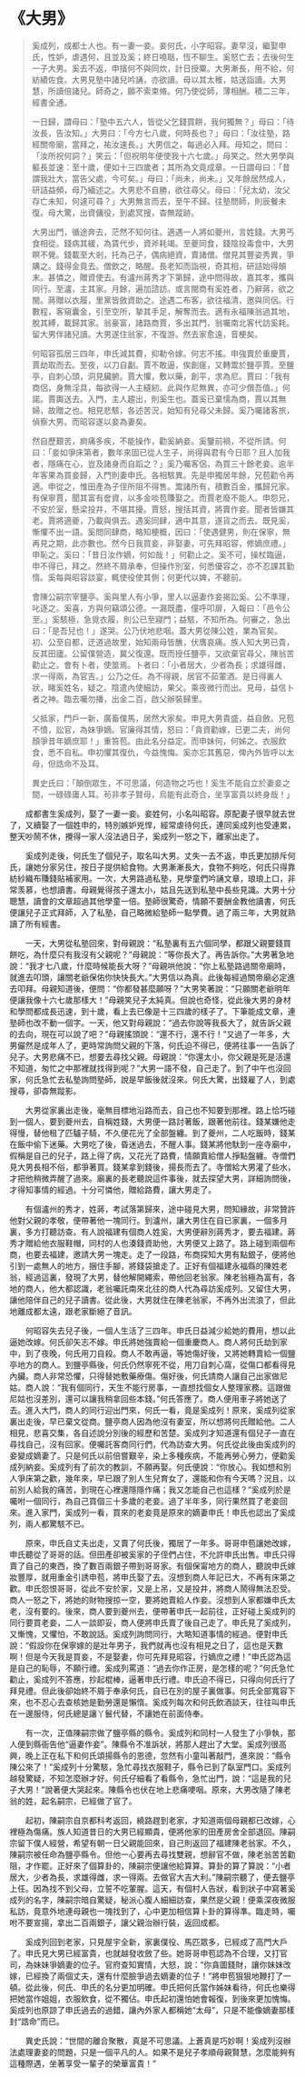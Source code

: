 # 《大男》

> 奚成列，成都士人也。有一妻一妾。妾何氏，小字昭容。妻早沒，繼娶申氏，性妒，虐遇何，且並及奚；終日嘵聒，恆不聊生。奚怒亡去；去後何生一子大男。奚去不返，申擯何不與同炊，計日授粟。大男漸長，用不給，何紡績佐食。大男見塾中諸兒吟誦，亦欲讀。母以其太稚，姑送詣讀。大男慧，所讀倍諸兒。師奇之，願不索束脩。何乃使從師，薄相酬。積二三年，經書全通。
>
> 一日歸，謂母曰：「塾中五六人，皆從父乞錢買餅，我何獨無？」母曰：「待汝長，告汝知。」大男曰：「今方七八歲，何時長也？」母曰：「汝往塾，路經關帝廟，當拜之，祐汝速長。」大男信之，每過必入拜。母知之，問曰：「汝所祝何詞？」笑云：「但祝明年便使我十六七歲。」母笑之。然大男學與軀長並速：至十歲，便如十三四歲者；其所為文竟成章。一日謂母曰：「昔謂我壯大，當告父處，今可矣。」母曰：「尚未，尚未。」又年餘居然成人，研詰益頻，母乃緬述之。大男悲不自勝，欲往尋父。母曰：「兒太幼，汝父存亡未知，何遽可尋？」大男無言而去，至午不歸。往塾問師，則辰餐未復。母大驚，出資傭役，到處冥搜，杳無蹤跡。
>
> 大男出門，循途奔去，茫然不知何往。適遇一人將如夔州，言姓錢。大男丐食相從。錢病其緩，為賃代步，資斧耗竭。至夔同食，錢陰投毒食中，大男瞑不覺。錢載至大剎，托為己子，偶病絕資，賣諸僧。僧見其豐姿秀異，爭購之。錢得金竟去。僧飲之，略醒。長老知而詣視，奇其相，研詰始得顛末。甚憐之，贈資使去。有瀘州蔣秀才下第歸，途中問得故，嘉其孝，攜與同行。至瀘，主其家。月餘，遍加諮訪。或言閩商有奚姓者，乃辭蔣，欲之閩。蔣贈以衣履，里黨皆斂資助之。途遇二布客，欲往福清，邀與同侶。行數程，客窺囊金，引至空所，摯其手足，解奪而去。適有永福陳翁過其地，脫其縛，載歸其家。翁豪富，諸路商賈，多出其門，翁囑南北客代訪奚耗。留大男伴諸兒讀。大男遂住翁家，不復游。然去家愈遠，音梗矣。
>
> 何昭容孤居三四年，申氏減其費，抑勒令嫁。何志不搖。申強賣於重慶賈，賈劫取而去。至夜，以刀自劙。賈不敢逼，俟創瘥，又轉鬻於鹽亭賈。至鹽亭，自刺心頭，洞見臟腑。賈大懼，敷以藥，創平，求為尼。賈曰：「我有商侶，身無淫具，每欲得一人主縫紉。此與作尼無異，亦可少償吾值。」何諾。賈輿送去。入門，主人趨出，則奚生也。蓋奚已棄懦為商，賈以其無婦，故贈之也。相見悲駭，各述苦況，始知有兒尋父未歸。奚乃囑諸客旅，偵察大男。而昭容遂以妾為妻矣。
>
> 然自歷艱苦，痾痛多疾，不能操作，勸奚納妾。奚鑒前禍，不從所請。何曰：「妾如爭床第者，數年來固已從人生子，尚得與君有今日耶？且人加我者，隱痛在心，豈及諸身而自蹈之？」奚乃囑客侶，為買三十餘老妾。逾半年客果為買妾歸，入門則妻申氏。各相駭異。先是申獨居年餘，兄苞勸令再適。申從之，惟田產為子侄所阻不得售。鬻諸所有，積數百金，攜歸兄家。有保寧賈，聞其富有奩資，以多金啖苞賺娶之。而賈老廢不能人。申怨兄，不安於室，懸梁投井，不堪其擾。賈怒，搜括其資，將賣作妾。聞者皆嫌其老。賈將適夔，乃載與俱去。遇奚同肆，適中其意，遂貨之而去。既見奚，慚懼不出一語。奚問同肆商，略知梗概，因曰：「使遇健男，則在保寧，無再見之期，此亦數也。然今日我買妾，非娶妻，可先拜昭容，修嫡庶禮。」申恥之。奚曰：「昔日汝作嫡，何如哉！」何勸止之。奚不可，操杖臨逼，申不得已，拜之。然終不屑承奉，但操作別室，何悉優容之，亦不忍課其勤惰。奚每與昭容談宴，輒使役使其側；何更代以婢，不聽前。
>
> 會陳公嗣宗宰鹽亭。奚與里人有小爭，里人以逼妻作妾揭訟奚。公不準理，叱逐之。奚喜，方與何竊頌公德。一漏既盡，僮呼叩扉，入報曰：「邑令公至。」奚駭極，急覓衣履，則公已至寢門；益駭，不知所為。何審之，急出曰：「是吾兒也！」遂哭。公乃伏地悲咽。蓋大男從陳公姓，業為官矣。初、公至自都，迂道過故里，始知兩母皆醮，伏膺哀痛。族人知大男已貴，反其田廬。公留僕營造，冀父復還。既而授任鹽亭，又欲棄官尋父，陳翁苦勸止之。會有卜者，使筮焉。卜者曰：「小者居大，少者為長；求雄得雌，求一得兩，為官吉。」公乃之任。為不得親，居官不茹葷酒。是日得裏人狀，睹奚姓名，疑之。陰遣內使細訪，果父。乘夜微行而出。見母，益信卜者之神。臨去囑勿播，出金二百，啟父辦裝歸里。
>
> 父抵家，門戶一新，廣畜僕馬，居然大家矣。申見大男貴盛，益自斂。兄苞不憤，訟官，為妹爭嫡。官廉得其情，怒曰：「貪資勸嫁，已更二夫，尚何顏爭昔年嫡庶耶！」重笞苞。由此名分益定。而申妹何，何姊之。衣服飲食，悉不自私。申初懼其復仇，今益愧悔。奚亦忘其舊惡，俾內外皆呼以太母，但誥命不及耳。
>
> 異史氏曰：「顛倒眾生，不可思議，何造物之巧也！奚生不能自立於妻妾之間，一碌碌庸人耳。茍非孝子賢母，烏能有此奇合，坐享富貴以終身哉！」

&emsp;&emsp;成都書生奚成列，娶了一妻一妾。妾姓何，小名叫昭容。原配妻子很早就去世了，又續娶了一個姓申的，特別嫉妒兇悍，經常虐待何氏，連同奚成列也受連累，整天吵鬧不休，攪得一家人沒法過日子，奚成列一怒之下，離家出走了。­

&emsp;&emsp;奚成列走後，何氏生了個兒子，取名叫大男。丈失一去不返，申氏更加排斥何氏，讓她分家另住，按日子提供給食物。大男漸漸長大，食物不夠吃，何氏只得靠紡紗織布賺錢貼補家用。一次，大男路過私塾，見學童們吟誦文章，琅琅上口，非常羡慕，也想讀書。母親覺得孩子還太小，姑且先送到私塾中長些見識。大男十分聰慧，讀會的文章超過其他學童一倍。塾師很驚奇，情願不要酬金教他讀書，何氏便讓兒子正式拜師，入了私塾，自己略微給塾師一點學費。過了兩三年，大男就熟讀了所有經書。­

&emsp;&emsp;一天，大男從私塾回來，對母親說：“私塾裏有五六個同學，都跟父親要錢買餅吃，為什麼只有我沒有父親呢？”母親說：“等你長大了。再告訴你。”大男著急地說：“我才七八歲，什麼時候能長大呀？”母親哄他說：“你上私塾路過關帝廟時，就進去叩頭，讓關老爺保佑你快快長大。”大男信以為真。此後每經過關帝廟必定進去叩拜。母親知道後，便問：“你都發甚麼願呀？”大男笑著說：“只願關老爺明年便讓我像十六七歲那樣大！”母親笑兒子太純真。但說也奇怪，從此後大男的身材和學問都成長迅速，到十歲，看上去已像是十三四歲的樣子了。下筆能成文章，連塾師也改不動一個字。一天，他又對母親說：“過去你說等我長大了，就告訴父親的去向，現在可以說了吧？”母親搖頭說：“還不行，還不行！”又過了一年多，大男儼然是成年人了，更時常詢問父親的下落，何氏迫不得已，便將往事一一告訴了兒子。大男悲痛不已，想要去尋找父親。母親說：“你還太小，你父親是死是活還不知道，匆忙之中那裡就找得到呢？”大男一語不發，自己走了。到了中午也沒回家，何氏急忙去私墊詢問塾師，說是早飯後就沒來。何氏大驚，出錢雇了人，到處搜尋，卻杳無蹤影。­

&emsp;&emsp;大男從家裏出走後，毫無目標地沿路而去，自己也不知要到那裡。路上恰巧碰到一個人，要到夔州去，自稱姓錢，大男便一路討著飯，跟著他前往。錢某嫌他走得慢，替他租了匹驢子騎，不久便花光了全部盤纏。到了夔州，二人吃飯時，錢某在飯中偷下迷藥。大男吃了後，昏迷過去，不醒人事。錢某將他馱到一座寺廟中，假稱是自己的兒子，路上得了病，又花光了路費，情願賣給僧人掙點盤纏。寺僧們見大男長相不俗，都爭著買。錢某拿到錢後，揚長而去了。寺僧給大男灌了些水，才把他稍微弄醒了過來。廟裏的長老聽說這件事後，就去探望大男，詳細詢問後，才得知事情的經過。十分可憐他，贈給路費，讓大男走了。

&emsp;&emsp;有個瀘州的秀才，姓蔣，考試落第歸來，途中碰見大男，問知緣故，非常贊許他對父親的孝敬，便帶著他一塊同行。到瀘州，讓大男住在自已家裏，一個多月裏，多方打聽訪查。有人說福建有個商人姓奚，大男便辭別蔣秀才，要去福建。蔣秀才贈給他衣服鞋帽，同村的人也湊錢資助他，大男便又上路了。路上碰到兩個布商，也要去福建，邀請大男一塊走。走了一段路，布商探知大男有點銀子，便將他引到一處無人的地方，捆住手腳，將錢袋搶走了。正好有個福建永福縣的陳姓老翁，經過這裏，發現了大男，替他解開繩索，帶他回老翁家。陳老翁極為富有，各地的商人，他大都認識，老翁囑託南來北往的商人代為尋訪奚成列。又留住大男，讓他陪伴自己的兒子讀書。從此後，大男就住在陳老翁家，不再外出流浪了，但此地離成都太遠，跟老家斷絕了音訊。­

&emsp;&emsp;何昭容失去兒子後，一個人生活了三四年。申氏日益減少給她的費用，想以此逼她改嫁。何氏卻矢志不嫁。申氏將她強賣給一個重慶商人。商人將何氏劫到家中，到了夜晚，何氏用刀自殺。商人不敢再逼，等她傷好後，又將她轉賣給一個鹽亭地方的商人。到鹽亭縣後，何氏仍然寧死不從，用刀自刺心窩，從傷口都看得見內臟。商人非常恐懼，只得替她敷藥療傷。傷好後，何氏請商人讓自己出家做尼姑。商人說：“我有個同行，天生不能行房事，一直想找個女人整理家務。這跟做尼姑也沒差別，還可以讓我稍拿回些本錢。”何氏答應了。商人便用車子將她送了去。進入大門，商人的同行迎出門來，何氏一看，竟是奚成列！原來，奚成列從家裏出走後，早已棄文從商。鹽亭商人因為他沒有妻室，所以想將何氏贈給他。二人相見，悲喜交集，各自述說分別後的經歷和苦楚。奚成列才知道還有個兒子一直在尋找自己，沒有回家。便囑託客商同行們，代為訪查大男。何氏從此後由奚成列的妾變成嫡妻了。只是何氏以前倍嘗艱辛，染上多種疾病，不能再勞心勞力，便勸奚成列納妾。奚成列有了前次的教訓，不願再娶。何氏便說：“你放心。我如想和別人爭床第之歡，幾年來，早已跟了別人生兒育女了，還能和你有今天嗎？況且，以前別人給我的痛苦，到現在心裡還隱隱作痛；我又怎能自己也這樣？”奚成列於是囑咐一個同行，為自己買個三十多歲的老妾。過了半年多，同行果然買了老妾回來。進入家門，奚成列一看，買來的老妾竟是原來的嫡妻申氏！申氏也認出了奚成列，兩人都驚駭不已。­

&emsp;&emsp;原來，申氏自丈夫出走，又賣了何氏後，獨居了一年多。哥哥申苞讓她改嫁，申氏聽從了哥哥的話。但田產卻被奚家的子侄們占住，不允許申氏出售。申氏只得賣了自己的東西，換了數百兩銀子帶到哥哥家。有個保甯地方的商人，聽說申氏嫁妝豐厚，就用重金引誘申苞，將申氏娶了去。沒想到商人年記已大，不再有床第之歡。申氏怨恨哥哥，從此不安於家，又是上吊，又是投井，將商人鬧得無法忍受。商人一怒之下，將她的財物搜掠一空，要將她賣給人作妾。沒想到人家都嫌申氏太老，沒有要的。後來，商人要到夔州去，便帶著申氏一起前往，正好碰上奚成列的同行要買老妾，二人一談即妥，商人便將申氏賣了後自己走了。申氏見了奚成列，又慚愧，又懼怕，不敢說話。奚成列詢問同行，大略知道事情的經過。便對申氏說：“假設你在保寧嫁的是壯年男子，我們就再也沒有相見之日了，這也是天數啊！但是今天我是買妾，不是娶妻，你可先拜見昭容，行嫡庶之禮！”申氏認為這是自己的恥辱，不願行禮。奚成列罵道：“過去你作正房，是怎樣的呢？”何氏急忙勸止，奚成列不答應，抄起棍棒，逼著申氏行禮。申氏迫不得已，只得向何氏行了拜見禮。但此後卻始終不屑于奉承何氏，自已在別的屋子裏做事。何氏全部寬容下來，也不忍心去查核她是勤勞還是懶惰。奚成列每次和何氏飲酒談天，往往叫申氏在一邊服侍，何氏總是讓丫鬟代替，不讓她在前面侍奉。

&emsp;&emsp;有一次，正值陳嗣宗做了鹽亭縣的縣令。奚成列和同村一人發生了小爭執，那人便到縣衙告他“逼妻作妾”。陳縣令不准訴狀，將那人趕出了大堂。奚成列很高興，晚上正在私下和何氏頌揚縣令的恩德，忽然有小童叫著敲門，進來說：“縣令陳公來了！”奚成列十分驚駭，急忙尋找衣服鞋子，縣令已到了臥室門口。奚成列越發驚疑，不知怎麼辦才好。何氏仔細看了看縣令，急忙出門，說：“這是我的兒子大男！”說著便大哭起來。陳縣令也伏在地上悲痛哽咽。原來，大男改隨了陳老翁的姓，起名嗣宗，已經做了官了。­

&emsp;&emsp;起初，陳嗣宗自京都科考返回，繞路趕到老家，才知道兩個母親都已改嫁，心裡極為傷痛。族人知道昔日的大男已經顯貴，便將他家的田產房舍全部退回。陳嗣宗留下僕人經營，希望有朝一日父親能回來，自己則返回了福建陳老翁家。不久，陳嗣宗被任命為鹽亭縣令。但他一心要再去尋找雙親，想辭官不做，陳老翁苦苦勸阻，才作罷。正好來了個算卦的，陳嗣宗便讓他給算算。算卦的算了算說：“小者居大，少者為長，求雄得雌，求一得兩。去做官大吉大利。”陳嗣宗聽了，便去鹽亭上任。因為找不到父母，立誓不吃葷腥。這天，有個村人告狀，看到狀子中寫著奚成列的名字，陳嗣宗暗自驚疑，秘派心腹人細細訪查，果然是父親！便乘深夜微服私訪，竟意外地連母親也一塊找到了，心中更加相信算卜卦的算得準。臨走時，囑咐不要宣揚，拿出二百兩銀子，讓父親治辦行裝，返回成都。­

&emsp;&emsp;奚成列回到老家，只見屋宇全新，家裏僕役、馬匹眾多，已經成了高門大戶了。申氏見大男已經富貴，也就越發收斂了些。她哥哥申苞認為不合理，又打官司，為妹妹爭嫡妻的位子。官府查知實情，大怒，說：“你貪圖錢財，讓你妹妹改嫁，已經換了兩個丈夫，還有什麼臉爭過去嫡妻的位子！”將申苞狠狠地鞭打了一頓。從此後，何氏、申氏的名分更加明確。申氏把何氏當作姊妹看待，何氏也樂得把她當作姐姐，衣服飲食，從不獨佔。申氏起初還怕她會報復，到後來更加愧悔。奚成列也原諒了申氏過去的過錯，讓內外家人都稱她“太母”，只是不能像嫡妻那樣封“誥命”而已。

&emsp;&emsp;異史氏說：“世間的離合聚散，真是不可思議。上蒼真是巧妙啊！奚成列沒辦法處理妻妾的問題，只是一個平凡的人。如果不是兒子孝順母親賢慧，怎麼能夠有這種際遇，坐著享受一輩子的榮華富貴！”
